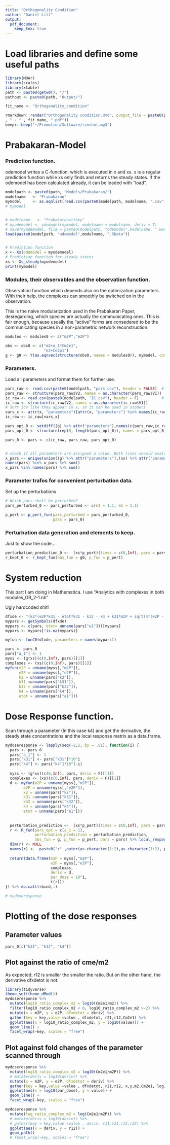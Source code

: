 ```yaml
---
title: "Orthogonality Condition"
author: "Daniel Lill"
output: 
  pdf_document:
    keep_tex: true
---
```


# Load libraries and define some useful paths

```r
library(MRAr)
library(scales)
library(xtable)
path <- paste0(getwd(), "/")
pathout <- paste0(path, "Output/")
```

```r
fit_name <- "Orthogonality_condition"
```

```r

rmarkdown::render("Orthogonality condition.Rmd", output_file = paste0(pathout, format(Sys.time(), "%Y%m%d-%H%M")
, " - " , fit_name, ".pdf"))
beepr::beep("~/Promotion/Software/rimshot.mp3")
```

# Prabakaran-Model

### Prediction function.
odemodel writes a C-function, which is executed in x and xs.
x is a regular prediction function while xs only finds and returns the steady states.
If the odemodel has been calculated already, it can be loaded with "load".
```r
modelpath <- paste0(path, "Models/Prabakaran/")
modelname   <- "Prabakaran"
mymodel     <- as.eqnlist(read.csv(paste0(modelpath, modelname, ".csv")))
# mymodel


# modelname   <- "Prabakaranwithxy"
# myodemodel <- odemodel(mymodel, modelname = modelname, deriv = T)
# save(myodemodel, file = paste0(modelpath, "odemodel",modelname, ".RData"))
load(paste0(modelpath, "odemodel",modelname, ".RData"))


# Prediction function
x <- Xs(odemodel = myodemodel)
# Prediction function for steady states
xs <- Xs_steady(myodemodel)
print(mymodel)
```

### Modules, their observables and the observation function. {#modulesandobsfuns}
Observation function which depends also on the optimization parameters. With their help, the complexes can smoothly be switched on in the observation.

This is the naive modularization used in the Prabakaran Paper, desregarding, which species are actually the communicating ones. This is fair enough, because usually the "active" forms are consedered to be the communicating species in a non-parametric network reconstruction.
```r
modules <- modules0 <- c("m2P","e2P")

obs <- obs0 <- c("m2+a_1*Cm2e1",
                 "e2+Ce2p1")
g <- g0 <- Y(as.eqnvec(structure(obs0, names = modules0)), mymodel, compile = TRUE, modelname = "obsfn0", attach.input = FALSE)
```



### Parameters.
Load all parameters and format them for further use.
```r

pars_raw <- read.csv(paste0(modelpath, "pars.csv"), header = FALSE)  # dynamical parameters
pars_raw <- structure(pars_raw$V2, names = as.character(pars_raw$V1))
ic_raw <- read.csv(paste0(modelpath, "IC.csv"), header = F)          # initial conditions
ic_raw <- structure(ic_raw$V2, names = as.character(ic_raw$V1))
# sort ics like they appear in x, so it can be used in stode()
vars_x <- attr(x, "parameters")[attr(x, "parameters") %in% names(ic_raw)]
ic_raw <- ic_raw[vars_x]

pars_opt_0 <- setdiff((g) %>% attr("parameters"),names(c(pars_raw,ic_raw)))
pars_opt_0 <- structure(rep(0, length(pars_opt_0)), names = pars_opt_0)

pars_0 <- pars <- c(ic_raw, pars_raw, pars_opt_0)


# check if all parameters are assigned a value. Both lines should evaluate to the same number.
x_pars <- unique(union((g) %>% attr("parameters"),(xs) %>% attr("parameters")))
names(pars) %in% x_pars %>% sum()
x_pars %in% names(pars) %>% sum()

```


### Parameter trafos for convenient perturbation data.
Set up the perturbations
```r
# Which pars shall be perturbed?
pars_perturbed_0 <- pars_perturbed <- c(m1 = 1.1, e1 = 1.1)

p_pert <- p_pert_fun(pars_perturbed = pars_perturbed_0,
                     pars = pars_0)
```

### Perturbation data generation and elements to keep.
Just to show the code...
```r
perturbation_prediction_0 <-  (xs*p_pert)(times = c(0,Inf), pars = pars_0, deriv = F)
r_kept_0 <- r_kept_fun(obs_fun = g0, p_fun = p_pert)

```


# System reduction
This part I am doing in Mathematica.
I use "Analytics with complexes in both modules_OR_2-1.nb"

Ugly hardcoded shit!
```r
dfxde <- "(k2*(e2P*k31 - etot*k31 - k32 - k4 + k31*m2P + sqrt(4*(e2P - etot)*k31^2*m2P + (k32 + k4 + k31*(-e2P + etot + m2P))^2)))/(2*sqrt(4*(e2P - etot)*k31^2*m2P + (k32 + k4 + k31*(-e2P + etot + m2P))^2))"
mypars <- getSymbols(dfxde)
mypars <- c(pars, etot= unname(pars["e1"]))[mypars]
mypars <- mypars[!is.na(mypars)]

myfun <- funC0(dfxde, parameters = names(mypars))

```

```r
pars <- pars_0
pars["a_1"] <- 1
myss <- (g*xs)(c(0,Inf), pars)[[1]]
complexes <- (xs)(c(0,Inf), pars)[[1]]
myfun(m2P = unname(myss[,"m2P"]), 
      e2P = unname(myss[,"e2P"]), 
      k2 = unname(pars["k2"]), 
      k31 =unname(pars["k31"]), 
      k32 = unname(pars["k32"]), 
      k4 = unname(pars["k4"]), 
      etot = unname(pars["e1"]))
```


# Dose Response function.
Scan through a parameter (In this case k4) and get the derivative, the steady state concentrations and the local response matrix as a data.frame.

```r

mydoseresponse <- lapply(seq(-2,2, by = .01), function(i) {
  pars <- pars_0
  pars["a_1"] <- 1
  pars["k31"] <- pars["k31"]*10^i
  pars["k4"] <- pars["k4"]*10^(-i)
  
  myss <- (g*xs)(c(0,Inf), pars, deriv = F)[[1]]
  complexes <- (xs)(c(0,Inf), pars, deriv = F)[[1]]
  d <- myfun(m2P = unname(myss[,"m2P"]), 
        e2P = unname(myss[,"e2P"]), 
        k2 = unname(pars["k2"]), 
        k31 =unname(pars["k31"]), 
        k32 = unname(pars["k32"]), 
        k4 = unname(pars["k4"]), 
        etot = unname(pars["e1"]))
  
  
  perturbation_prediction <-  (xs*p_pert)(times = c(0,Inf), pars = pars, deriv = F)
  r <- R_fun(pars_opt = c(a_1 = 1), 
             perturbation_prediction = perturbation_prediction, 
             obs_fun = g, p_fun = p_pert, pars = pars) %>% local_response_matrix_eq10()
  dim(r) <- NULL
  names(r) <-  paste0("r" ,outer(as.character(1:2),as.character(1:2), paste0))
  
  return(data.frame(m2P = myss[,"m2P"], 
                    e2P = myss[,"e2P"], 
                    complexes, 
                    deriv = d, 
                    par_dose = 10^i, 
                    t(r)))
}) %>% do.call(rbind,.)

# mydoseresponse
```

# Plotting of the dose responses

## Parameter values
```r
pars_0[c("k31", "k32", "k4")]
```


## Plot against the ratio of cme/m2
As expected, r12 is smaller the smaller the ratio.
But on the other hand, the derivative dfxdetot is not.
```r
library(tidyverse)
theme_set(theme_dMod())
mydoseresponse %>% 
  mutate(log10_ratio_complex_m2 = log10(Cm2e1/m2)) %>% 
  filter(log10_ratio_complex_m2 < 0, log10_ratio_complex_m2 >-2) %>% 
  mutate(x = m2P, y = e2P, dfxdetot = deriv) %>% 
  gather(key = key,value =value , dfxdetot, r21,r12,Cm2e1) %>%  
  ggplot(aes(x = log10_ratio_complex_m2, y = log10(value))) +
  geom_line() +
  facet_wrap(~key, scales = "free")

```

## Plot against fold changes of the parameter scanned through
```r
mydoseresponse %>% 
  mutate(log10_ratio_complex_m2 = log10(Cm2e1/m2P)) %>% 
  # mutate(deriv = log10(deriv)) %>%
  mutate(x = m2P, y = e2P, dfxdetot = deriv) %>% 
  gather(key = key,value =value , dfxdetot, r21,r12, x,y,m2,Cm2e1, log10_ratio_complex_m2) %>% 
  ggplot(aes(x = log10(par_dose), y = value)) +
  geom_line() +
  facet_wrap(~key, scales = "free")
```

```r
mydoseresponse %>% 
  mutate(log_ratio_complex_m2 = log(Cm2e1/m2P)) %>% 
  # mutate(deriv = log10(deriv)) %>%
  # gather(key = key,value =value , deriv, r11,r21,r12,r22) %>% 
  ggplot(aes(x = deriv, y = r12)) +
  geom_path() 
  # facet_wrap(~key, scales = "free")
```

